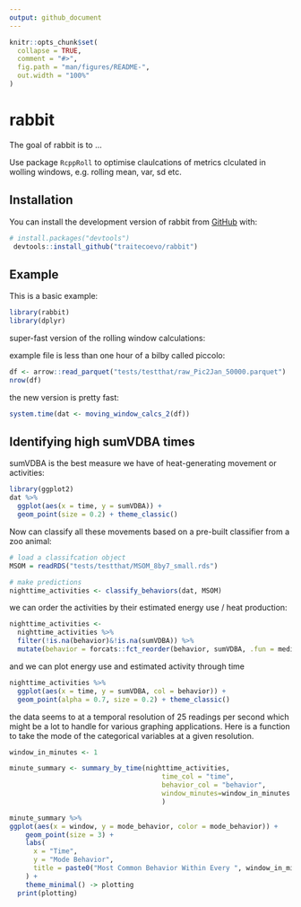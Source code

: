 ```yaml
---
output: github_document
---
```


<!-- README.md is generated from README.Rmd. Please edit that file 
To regenerate, run `quarto::quarto_render("Readme.Rmd", output_file = "README.md")`
-->

```r
knitr::opts_chunk$set(
  collapse = TRUE,
  comment = "#>",
  fig.path = "man/figures/README-",
  out.width = "100%"
)
```

# rabbit

<!-- badges: start -->
<!-- badges: end -->

The goal of rabbit is to ...

Use package `RcppRoll` to optimise claulcations of metrics clculated in wolling windows, e.g. rolling mean, var, sd etc.

## Installation

You can install the development version of rabbit from [GitHub](https://github.com/) with:

```r
# install.packages("devtools")
 devtools::install_github("traitecoevo/rabbit")
```

## Example

This is a basic example:

```r
library(rabbit)
library(dplyr)
```
super-fast version of the rolling window calculations:

example file is less than one hour of a bilby called piccolo:
```r
df <- arrow::read_parquet("tests/testthat/raw_Pic2Jan_50000.parquet")
nrow(df)
```
the new version is pretty fast:
```r
system.time(dat <- moving_window_calcs_2(df))
```

## Identifying high sumVDBA times

sumVDBA is the best measure we have of heat-generating movement or activities:

```r
library(ggplot2)
dat %>%
  ggplot(aes(x = time, y = sumVDBA)) +
  geom_point(size = 0.2) + theme_classic()
```

Now can classify all these movements based on a pre-built classifier from a zoo animal:

```r
# load a classifcation object
MSOM = readRDS("tests/testthat/MSOM_8by7_small.rds")

# make predictions
nighttime_activities <- classify_behaviors(dat, MSOM)
```

we can order the activities by their estimated energy use / heat production:

```r
nighttime_activities <- 
  nighttime_activities %>%
  filter(!is.na(behavior)&!is.na(sumVDBA)) %>%
  mutate(behavior = forcats::fct_reorder(behavior, sumVDBA, .fun = median, na.rm = TRUE))
```

and we can plot energy use and estimated activity through time
```r
nighttime_activities %>%
  ggplot(aes(x = time, y = sumVDBA, col = behavior)) +
  geom_point(alpha = 0.7, size = 0.2) + theme_classic()
```

the data seems to at a temporal resolution of 25 readings per second which might be a lot to handle for various graphing applications.  Here is a function to take the mode of the categorical variables at a given resolution.

```r
window_in_minutes <- 1

minute_summary <- summary_by_time(nighttime_activities,
                                      time_col = "time",
                                      behavior_col = "behavior",
                                      window_minutes=window_in_minutes
                                      )

minute_summary %>%
ggplot(aes(x = window, y = mode_behavior, color = mode_behavior)) +
    geom_point(size = 3) +
    labs(
      x = "Time",
      y = "Mode Behavior",
      title = paste0("Most Common Behavior Within Every ", window_in_minutes, " Minute(s)")
    ) +
    theme_minimal() -> plotting
  print(plotting)
```




